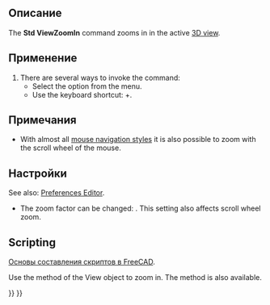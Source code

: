 <languages/>

{{Docnav/ru
|[[Std_ViewIvIssueCamPos/ru|Команда "Выводить положения камеры"]]
|[[Std_ViewZoomOut/ru|Команда "Уменьшить"]]
|[[Std_View_Menu/ru|Меню "Вид"]]
|IconL=Std_ViewIvIssueCamPos.svg
|IconR=Std_ViewZoomOut.svg
|IconC=Freecad.svg
}}

{{GuiCommand/ru
|Name=Std ViewZoomIn
|Name/ru=Увеличить
|MenuLocation=Вид → Масштаб‏‎ → Увеличить
|Workbenches=All
|Shortcut={{KEY|Ctrl}}+{{KEY|+}}
|SeeAlso=[[Std_ViewZoomOut/ru|Уменьшить]], [[Std_ViewBoxZoom/ru|Увеличить область]]
}}

<span id="Description"></span>
==Описание== 

The '''Std ViewZoomIn''' command zooms in in the active [[3D_view|3D view]].

<span id="Usage"></span>
==Применение==

# There are several ways to invoke the command:
#* Select the {{MenuCommand|View → Zoom → [[Image:Std_ViewZoomIn.svg|16px]] Zoom In}} option from the menu.
#* Use the keyboard shortcut: {{KEY|Ctrl}}+{{KEY|+}}.

<span id="Notes"></span>
==Примечания==

* With almost all [[Mouse_navigation|mouse navigation styles]] it is also possible to zoom with the scroll wheel of the mouse.

<span id="Preferences"></span>
==Настройки==

See also: [[Preferences_Editor|Preferences Editor]].

* The zoom factor can be changed: {{MenuCommand|Edit → Preferences... → Display → Navigation → Zoom step}}. This setting also affects scroll wheel zoom.

==Scripting==

<div class="mw-translate-fuzzy">
{{Emphasis|Смотрите так же:}} [[FreeCAD_Scripting_Basics/ru|Основы составления скриптов в FreeCAD]].
</div>

Use the {{incode|zoomIn}} method of the View object to zoom in. The {{incode|zoomOut}} method is also available.

{{Code|code=
import FreeCADGui

view = FreeCADGui.ActiveDocument.ActiveView
view.zoomIn()
}}


{{Docnav/ru
|[[Std_ViewIvIssueCamPos/ru|Команда "Выводить положения камеры"]]
|[[Std_ViewZoomOut/ru|Команда "Уменьшить"]]
|[[Std_View_Menu/ru|Меню "Вид"]]
|IconL=Std_ViewIvIssueCamPos.svg
|IconR=Std_ViewZoomOut.svg
|IconC=Freecad.svg
}}

{{Std_Base_navi{{#translation:}}}}
{{Userdocnavi{{#translation:}}}}